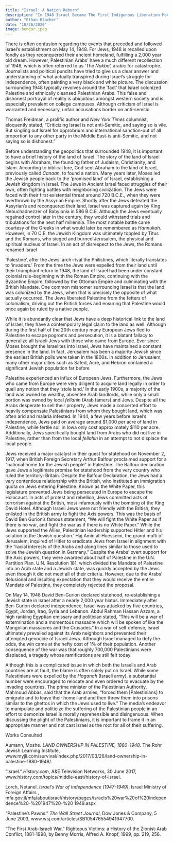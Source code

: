```yaml
---
title: "Israel: A Nation Reborn"
description: "In 1948 Israel Became The First Indigenous Liberation Movement To Succeed In Returning To Their Ancient Homeland"
author: "Ethan Blacher"
date: "10/26/2020"
image: bengur.jpeg
---
```


There is often confusion regarding the events that preceded and followed Israel's establishment on May 14, 1948. For Jews, 1948 is recalled upon fondly as they reconquered their ancient homeland, fulfilling a 2,000 year old dream. However, Palestinian Arabs' have a much different recollection of 1948, which is often referred to as 'The *Nakba',* arabic for catastrophe. Journalists and political pundits have tried to give us a clear answer and understanding of what actually transpired during Israel's struggle for independence, often painting a very black and white picture. The discussion surrounding 1948 typically revolves around the 'fact' that Israel colonized Palestine and ethnically cleansed Palestinian Arabs. This false and dishonest portrayal of reality is ubiquitous amongst western society and is especially prevalent on college campuses. Although criticism of Israel is warranted and necessary, unfair accusations border on anti-semitic.

Thomas Freidman, a prolific author and *New York Times* columnist, eloquently stated, "Criticizing Israel is not anti-Semitic, and saying so is vile. But singling out Israel for opprobrium and international sanction-out of all proportion to any other party in the Middle East-is anti-Semitic, and not saying so is dishonest." 

Before understanding the geopolitics that surrounded 1948, it is important to have a brief history of the land of Israel. The story of the land of Israel begins with Abraham, the founding father of Judaism, Christianity, and Islam. According to biblical lore, God sent Abraham to the land of Israel, previously called *Canaan*, to found a nation. Many years later, Moses led the Jewish people back to the 'promised land' of Israel, establishing a Jewish kingdom in Israel. The Jews in Ancient Israel faced struggles of their own, often fighting battles with neighboring civilization. The Jews were faced with their first existential threat around 720 B.C.E., when they were overthrown by the Assyrian Empire. Shortly after the Jews defeated the Assyrian's and reconquered their land, Israel was captured again by King Nebuchadnezzer of Babylonia in 586 B.C.E. Although the Jews eventually regained control later in the century, they would withstand trials and tribulations for the next half millennia. The most notable battle came courtesy of the Greeks in what would later be remembered as *Hannukah*. However, in 70 C.E. the Jewish Kingdom was ultimately toppled by Titus and the Romans, who sieged and burned Jerusalem, the physical and spiritual nucleus of Israel. In an act of disrespect to the Jews, the Romans renamed Israel 

'Palestine', after the Jews' arch-rival the Philistines, which literally translates to 'invaders.' From the time the Jews were expelled from their land until their triumphant return in 1948, the land of Israel had been under constant colonial rule--beginning with the Roman Empire, continuing with the Byzantine Empire, followed by the Ottoman Empire and culminating with the British Mandate. One common misnomer surrounding Israel is that the land was colonized by the Jews, when that is precisely the opposite of what actually occurred. The Jews liberated Palestine from the fetters of colonialism, driving out the British forces and ensuring that Palestine would once again be ruled by a native people. 

While it is abundantly clear that Jews have a deep historical link to the land of Israel, they have a contemporary legal claim to the land as well. Although during the first half of the 20th century many European Jews fled to Palestine to escape pogroms and persecution, it is a blatant fallacy to generalize all Israeli Jews with those who came from Europe. Ever since Moses brought the Israelites into Israel, Jews have maintained a constant presence in the land. In fact, Jerusalem has been a majority Jewish since the earliest British polls were taken in the 1800s. In addition to Jerusalem, many other major cities such as Safed, Acre, and Hebron contained a significant Jewish population far before 

Palestine experienced an influx of European Jews. Furthermore, the Jews who came from Europe were very diligent to acquire land legally in order to quell any notion that they 'stole land.' In the early 1900s, a majority of the land was owned by wealthy, absentee Arab landlords, while only a small portion was owned by local *fellahin* (Arab famers) and Jews. Despite all the Arabs desperate to sell their property, Jews made a concerted effort to heavily compensate Palestinians from whom they bought land, which was often arid and malaria infested. In 1944, a few years before Israel's independence, Jews paid on average around \$1,000 per acre of land in Palestine, while fertile soil in Iowa only cost approximately \$110 per acre. Additionally, Jews specifically bought land from Arabs who did not live in Palestine, rather than from the local *fellahin* in an attempt to not displace the local people. 

Jews received a major catalyst in their quest for statehood on November 2, 1917, when British Foreign Secretary Arthur Balfour proclaimed support for a "national home for the Jewish people" in Palestine. The Balfour declaration gave Jews a legitimate promise for statehood from the very country who ruled the territory: Britain. Despite the Balfour Declaration, the Jews had a very contentious relationship with the British, who instituted an immigration quota on Jews entering Palestine. Known as the White Paper, this legislature prevented Jews being persecuted in Europe to escape the Holocaust. In acts of protest and rebellion, Jews committed acts of terrorism against the British, most infamously with the bombing of the King David Hotel. Although Israeli Jews were not friendly with the British, they enlisted in the British army to fight the Axis powers. This was the basis of David Ben Gurion's famous statement, "We will fight the White Paper as if there is no war, and fight the war as if there is no White Paper." While the Jews supported the Allies, Palestinian leadership supported Hitler and his solution to the 'Jewish question.' Haj Amin al-Huesseini, the grand mufti of Jerusalem, inquired of Hitler to eradicate Jews from Israel in alignment with the "racial interests of the Arabs and along lines similar to those used to solve the Jewish question in Germany." Despite the Arabs' overt support for the Axis powers, they were awarded about half of Palestine in the U.N. Partition Plan. U.N. Resolution 181, which divided the Mandate of Palestine into an Arab state and a Jewish state, was quickly accepted by the Jews even though it did not meet all of their criteria. However, due to the Arabs' delusional and insulting expectation that they would receive the entire Mandate of Palestine, they completely rejected the proposal. 

On May 14, 1948 David Ben-Gurion declared statehood, re-establishing a Jewish state in Israel after a nearly 2,000 year hiatus. Immediately after Ben-Gurion declared independence, Israel was attacked by five countries, Egypt, Jordan, Iraq, Syria and Lebanon. Abdul Rahman Hassan Azzam, a high ranking Egyptian emissary and politician stated, "This will be a war of extermination and a momentous massacre which will be spoken of like the Mongolian massacres and the Crusades." In a war of self defense, Israel ultimately prevailed against its Arab neighbors and prevented their attempted genocide of Israeli Jews. Although Israel managed to defy the odds, the win came at the hefty cost of 1% of their population. Another consequence of the war was that roughly 700,000 Palestinians were displaced, a tragedy whose ramifications are still felt today. 

Although this is a complicated issue in which both the Israelis and Arab countries are at fault, the blame is often solely put on Israel. While some Palestinians were expelled by the *Haganah* (Israeli army), a substantial number were encouraged to relocate and even ordered to evacuate by the invading countries. The prime minister of the Palestinian Authority, Mahmoud Abbas, said that the Arab armies, "forced them \[Palestinians\] to emigrate and to leave their home-land and then threw them into prisons similar to the ghettos in which the Jews used to live." The media's endeavor to manipulate and politicize the suffering of the Palestinian people in an effort to demonize Israel is morally reprehensible and disingenuous. When discussing the plight of the Palestinians, it is important to frame it in an appropriate manner and not cast Israel as the root for all of their suffering.

Works Consulted 

Aumann, Moshe. *LAND OWNERSHIP IN PALESTINE, 1880--1948*. The Rohr Jewish Learning Institute, www.myjli.com/survival/index.php/2017/03/26/land-ownership-in-palestine-1880-1948/. 

"Israel." *History.com*, A&E Television Networks, 30 June 2017, www.history.com/topics/middle-east/history-of-israel. 

Lorch, Netanel. *Israel's War of Independence (1947-1949)*, Israel Ministry of Foreign Affairs , mfa.gov.il/mfa/aboutisrael/history/pages/israels%20war%20of%20independence%20-%201947%20-%20 1949.aspx 

"Palestine's Pawns." *The Wall Street Journal*, Dow Jones & Company, 5 June 2003, www.wsj.com/articles/SB105476554941947700. 

"The First Arab-Israeli War." Righteous Victims: a History of the Zionist-Arab Conflict, 1881-1998, by Benny Morris, Alfred A. Knopf, 1999, pp. 219, 256. 
